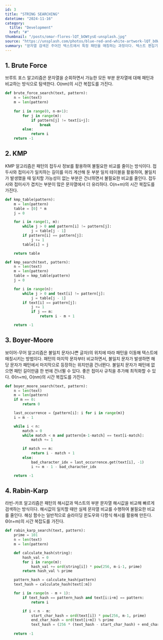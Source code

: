 ```yaml
---
id: 3
title: "STRING SEARCHING"
datetime: "2024-11-16"
category:
  title: "Development"
  href: "#"
thumbnail: "/posts/omar-flores-lQT_bOWtysE-unsplash.jpg"
source: "https://unsplash.com/photos/blue-red-and-white-artwork-lQT_bOWtysE"
summary: "문자열 검색은 주어진 텍스트에서 특정 패턴을 매칭하는 과정이다. 텍스트 편집기, 검색 엔진, 데이터 처리와 같은 다양한 분야에서 필수적인 역할을 한다. KMP, 보이어-무어와 같은 알고리즘이 대표적이다."
---
```


## 1. Brute Force
브루트 포스 알고리즘은 문자열을 순회하면서 가능한 모든 부분 문자열에 대해 패턴과 비교하는 방식으로 탐색한다. O(nm)의 시간 복잡도를 가진다.
```python
def brute_force_search(text, pattern):
    n = len(text)
    m = len(pattern)
    
    for i in range(0, n-m+1):
        for j in range(m):
            if pattern[j] != text[i+j]:
                break
        else:
            return i
    return -1
```

## 2. KMP
KMP 알고리즘은 패턴의 접두사 정보를 활용하여 불필요한 비교를 줄이는 방식이다. 접두사와 접미사가 일치하는 길이를 미리 계산해 둔 부분 일치 테이블을 활용하여, 불일치가 발생했을 때 일치할 가능성이 없는 부분은 건너뛰면서 불필요한 비교를 줄인다. 접두사와 접미사가 겹치는 부분이 많은 문자열에서 더 유리하다. O(n+m)의 시간 복잡도를 가진다.
```python
def kmp_table(pattern):
    m = len(pattern)
    table = [0] * m
    j = 0

    for i in range(1, m):
        while j > 0 and pattern[i] != pattern[j]:
            j = table[j - 1]
        if pattern[i] == pattern[j]:
            j += 1
        table[i] = j

    return table

def kmp_search(text, pattern):
    n = len(text)
    m = len(pattern)
    table = kmp_table(pattern)
    j = 0

    for i in range(n):
        while j > 0 and text[i] != pattern[j]:
            j = table[j - 1]
        if text[i] == pattern[j]:
            j += 1
            if j == m:
                return i - m + 1

    return -1
```

## 3. Boyer-Moore
보이어-무어 알고리즘은 불일치 문자(나쁜 글자)의 위치에 따라 패턴을 이동해 텍스트에 매칭시키는 방법이다. 패턴의 마지막 문자부터 비교하면서, 불일치 문자가 발생하면 해당 문자가 패턴에서 마지막으로 등장하는 위치만큼 건너뛴다. 불일치 문자가 패턴에 없으면 패턴 길이만큼 한 번에 건너뛸 수 있다. 좋은 접미사 규칙을 추가해 최적화할 수 있다. Θ(n+m), O(nm)의 시간 복잡도를 가진다.
```python
def boyer_moore_search(text, pattern):
    n = len(text)
    m = len(pattern)
    if m == 0:
        return 0

    last_occurrence = {pattern[i]: i for i in range(m)}
    i = m - 1

    while i < n:
        match = 0
        while match < m and pattern[m-1-match] == text[i-match]:
            match += 1

        if match == m:
            return i - match + 1
        else:
            bad_character_idx = last_occurrence.get(text[i], -1)
            i += m - 1 - bad_character_idx

    return -1
```

## 4. Rabin-Karp
라빈-카프 알고리즘은 패턴의 해시값과 텍스트의 부분 문자열 해시값을 비교해 빠르게 검색하는 방식이다. 해시값이 일치할 때만 실제 문자열 비교를 수행하여 불필요한 비교를 줄인다. 해싱 함수는 일반적으로 슬라이딩 윈도우와 다항식 해시를 활용해 만든다. Θ(n+m)의 시간 복잡도를 가진다.
```python
def rabin_karp_search(text, pattern):
    prime = 101
    n = len(text)
    m = len(pattern)

    def calculate_hash(string):
        hash_val = 0
        for i in range(m):
            hash_val += ord(string[i]) * pow(256, m-i-1, prime)
        return hash_val % prime

    pattern_hash = calculate_hash(pattern)
    text_hash = calculate_hash(text[:m])

    for i in range(n - m + 1):
        if text_hash == pattern_hash and text[i:i+m] == pattern:
            return i

        if i < n - m:
            start_char_hash = ord(text[i]) * pow(256, m-1, prime)
            end_char_hash = ord(text[i+m]) % prime
            text_hash = (256 * (text_hash - start_char_hash) + end_char_hash) % prime
    
    return -1
```